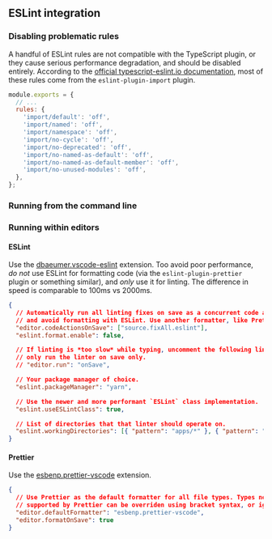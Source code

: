 ## ESLint integration

### Disabling problematic rules

A handful of ESLint rules are not compatible with the TypeScript plugin, or they cause serious
performance degradation, and should be disabled entirely. According to the
[official typescript-eslint.io documentation](https://typescript-eslint.io/docs/linting/troubleshooting#eslint-plugin-import),
most of these rules come from the `eslint-plugin-import` plugin.

```js title=".eslintrc.js"
module.exports = {
  // ...
  rules: {
    'import/default': 'off',
    'import/named': 'off',
    'import/namespace': 'off',
    'import/no-cycle': 'off',
    'import/no-deprecated': 'off',
    'import/no-named-as-default': 'off',
    'import/no-named-as-default-member': 'off',
    'import/no-unused-modules': 'off',
  },
};
```

### Running from the command line

### Running within editors

#### ESLint

Use the
[dbaeumer.vscode-eslint](https://marketplace.visualstudio.com/items?itemName=dbaeumer.vscode-eslint)
extension. Too avoid poor performance, _do not_ use ESLint for formatting code (via the
`eslint-plugin-prettier` plugin or something similar), and _only_ use it for linting. The difference
in speed is comparable to 100ms vs 2000ms.

```json title=".vscode/settings.json"
{
  // Automatically run all linting fixes on save as a concurrent code action,
  // and avoid formatting with ESLint. Use another formatter, like Prettier.
  "editor.codeActionsOnSave": ["source.fixAll.eslint"],
  "eslint.format.enable": false,

  // If linting is *too slow* while typing, uncomment the following line to
  // only run the linter on save only.
  // "editor.run": "onSave",

  // Your package manager of choice.
  "eslint.packageManager": "yarn",

  // Use the newer and more performant `ESLint` class implementation.
  "eslint.useESLintClass": true,

  // List of directories that that linter should operate on.
  "eslint.workingDirectories": [{ "pattern": "apps/*" }, { "pattern": "packages/*" }]
}
```

#### Prettier

Use the
[esbenp.prettier-vscode](https://marketplace.visualstudio.com/items?itemName=esbenp.prettier-vscode)
extension.

```json title=".vscode/settings.json"
{
  // Use Prettier as the default formatter for all file types. Types not
  // supported by Prettier can be overriden using bracket syntax, or ignore files.
  "editor.defaultFormatter": "esbenp.prettier-vscode",
  "editor.formatOnSave": true
}
```
